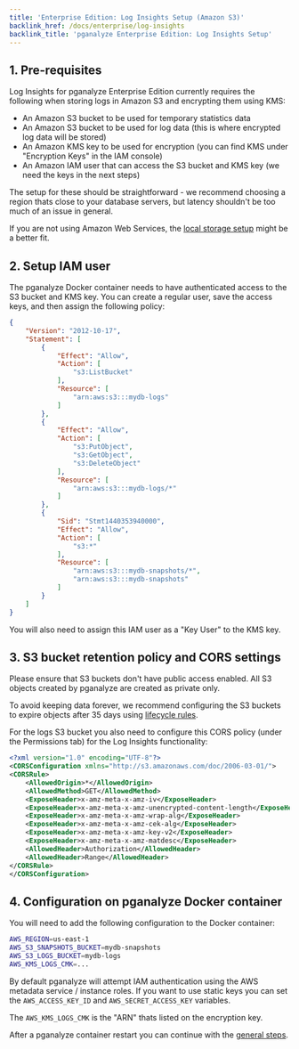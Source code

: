 ```yaml
---
title: 'Enterprise Edition: Log Insights Setup (Amazon S3)'
backlink_href: /docs/enterprise/log-insights
backlink_title: 'pganalyze Enterprise Edition: Log Insights Setup'
---
```


## 1. Pre-requisites

Log Insights for pganalyze Enterprise Edition currently requires the following when storing logs in Amazon S3 and encrypting them using KMS:

- An Amazon S3 bucket to be used for temporary statistics data
- An Amazon S3 bucket to be used for log data (this is where encrypted log data will be stored)
- An Amazon KMS key to be used for encryption (you can find KMS under "Encryption Keys" in the IAM console)
- An Amazon IAM user that can access the S3 bucket and KMS key (we need the keys in the next steps)

The setup for these should be straightforward - we recommend choosing a region thats close to your database servers, but latency shouldn't be too much of an issue in general.

If you are not using Amazon Web Services, the [local storage setup](/docs/enterprise/log-insights-local) might be a better fit.

## 2. Setup IAM user

The pganalyze Docker container needs to have authenticated access to the S3 bucket and KMS key. You can create a regular user, save the access keys, and then assign the following policy:

```json
{
    "Version": "2012-10-17",
    "Statement": [
        {
            "Effect": "Allow",
            "Action": [
                "s3:ListBucket"
            ],
            "Resource": [
                "arn:aws:s3:::mydb-logs"
            ]
        },
        {
            "Effect": "Allow",
            "Action": [
                "s3:PutObject",
                "s3:GetObject",
                "s3:DeleteObject"
            ],
            "Resource": [
                "arn:aws:s3:::mydb-logs/*"
            ]
        },
        {
            "Sid": "Stmt1440353940000",
            "Effect": "Allow",
            "Action": [
                "s3:*"
            ],
            "Resource": [
                "arn:aws:s3:::mydb-snapshots/*",
                "arn:aws:s3:::mydb-snapshots"
            ]
        }
    ]
}
```

You will also need to assign this IAM user as a "Key User" to the KMS key.

## 3. S3 bucket retention policy and CORS settings

Please ensure that S3 buckets don't have public access enabled. All S3 objects created by pganalyze are created as private only.

To avoid keeping data forever, we recommend configuring the S3 buckets to expire objects after 35 days using [lifecycle rules](https://docs.aws.amazon.com/AmazonS3/latest/userguide/how-to-set-lifecycle-configuration-intro.html).

For the logs S3 bucket you also need to configure this CORS policy (under the Permissions tab) for the Log Insights functionality:

```xml
<?xml version="1.0" encoding="UTF-8"?>
<CORSConfiguration xmlns="http://s3.amazonaws.com/doc/2006-03-01/">
<CORSRule>
    <AllowedOrigin>*</AllowedOrigin>
    <AllowedMethod>GET</AllowedMethod>
    <ExposeHeader>x-amz-meta-x-amz-iv</ExposeHeader>
    <ExposeHeader>x-amz-meta-x-amz-unencrypted-content-length</ExposeHeader>
    <ExposeHeader>x-amz-meta-x-amz-wrap-alg</ExposeHeader>
    <ExposeHeader>x-amz-meta-x-amz-cek-alg</ExposeHeader>
    <ExposeHeader>x-amz-meta-x-amz-key-v2</ExposeHeader>
    <ExposeHeader>x-amz-meta-x-amz-matdesc</ExposeHeader>
    <AllowedHeader>Authorization</AllowedHeader>
    <AllowedHeader>Range</AllowedHeader>
</CORSRule>
</CORSConfiguration>
```

## 4. Configuration on pganalyze Docker container

You will need to add the following configuration to the Docker container:

```sh
AWS_REGION=us-east-1
AWS_S3_SNAPSHOTS_BUCKET=mydb-snapshots
AWS_S3_LOGS_BUCKET=mydb-logs
AWS_KMS_LOGS_CMK=...
```

By default pganalyze will attempt IAM authentication using the AWS metadata service / instance roles. If you want to use static keys you can set the `AWS_ACCESS_KEY_ID` and `AWS_SECRET_ACCESS_KEY` variables.

The `AWS_KMS_LOGS_CMK` is the "ARN" thats listed on the encryption key.

After a pganalyze container restart you can continue with the [general steps](/docs/enterprise/log-insights).
